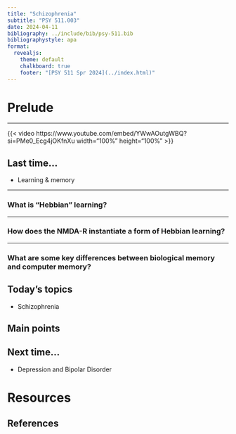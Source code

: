 ```yaml
---
title: "Schizophrenia"
subtitle: "PSY 511.003"
date: 2024-04-11
bibliography: ../include/bib/psy-511.bib
bibliographystyle: apa
format: 
  revealjs:
    theme: default
    chalkboard: true
    footer: "[PSY 511 Spr 2024](../index.html)"
---
```


# Prelude

---

{{< video https://www.youtube.com/embed/YWwAOutgWBQ?si=PMe0_Ecg4jOKfnXu width="100%" height="100%" >}}


## Last time...

- Learning & memory

---

### What is "Hebbian" learning?

---

### How does the NMDA-R instantiate a form of Hebbian learning?

---

### What are some key differences between biological memory and computer memory?


## Today's topics

- Schizophrenia

## Main points



## Next time...

- Depression and Bipolar Disorder

# Resources

## References
